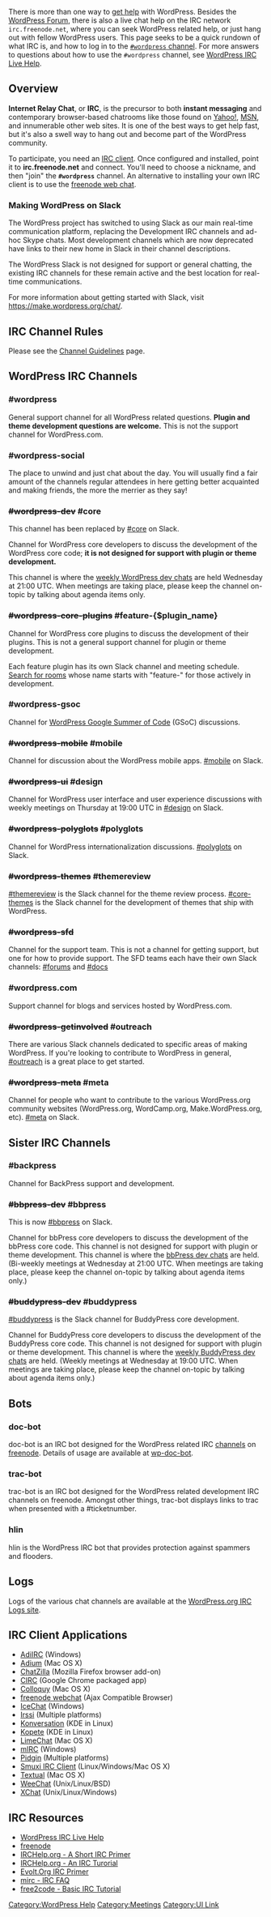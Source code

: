 {{Languages|
{{en|IRC}}
{{ja|IRC}}
}}
There is more than one way to [[Getting_More_Help|get help]] with WordPress.  Besides the [http://www.wordpress.org/support WordPress Forum], there is also a live chat help on the IRC network <tt>irc.freenode.net</tt>, where you can seek WordPress related help, or just hang out with fellow WordPress users. This page seeks to be a quick rundown of what IRC is, and how to log in to the [irc://irc.freenode.net/wordpress <tt>#wordpress</tt> channel]. For more answers to questions about how to use the <tt>#wordpress</tt> channel, see [[WordPress IRC Live Help]].

==Overview==
'''Internet Relay Chat''', or '''IRC''', is the precursor to both '''instant messaging''' and contemporary browser-based chatrooms like those found on [http://chat.yahoo.com/ Yahoo!], [http://chat.msn.com/ MSN], and innumerable other web sites. It is one of the best ways to get help fast, but it's also a swell way to hang out and become part of the WordPress community.

To participate, you need an [[#IRC_Client_Applications|IRC client]]. Once configured and installed, point it to '''irc.freenode.net''' and connect. You'll need to choose a nickname, and then "join" the '''<tt>#wordpress</tt>''' channel. An alternative to installing your own IRC client is to use the [http://webchat.freenode.net/ freenode web chat].

=== Making WordPress on Slack ===
The WordPress project has switched to using Slack as our main real-time communication platform, replacing the Development IRC channels and ad-hoc Skype chats. Most development channels which are now deprecated have links to their new home in Slack in their channel descriptions.

The WordPress Slack is not designed for support or general chatting, the existing IRC channels for these remain active and the best location for real-time communications.

For more information about getting started with Slack, visit https://make.wordpress.org/chat/.

== IRC Channel Rules ==

Please see the [[IRC/Channel_Guidelines|Channel Guidelines]] page.

== WordPress IRC Channels ==

=== #wordpress ===

General support channel for all WordPress related questions.  '''Plugin and theme development questions are welcome.'''  This is not the support channel for WordPress.com.

=== #wordpress-social ===

The place to unwind and just chat about the day. You will usually find a fair amount of the channels regular attendees in here getting better acquainted and making friends, the more the merrier as they say!

=== <del>#wordpress-dev</del> #core ===
This channel has been replaced by [https://wordpress.slack.com/messages/core/ #core] on Slack.

Channel for WordPress core developers to discuss the development of the WordPress core code; '''it is not designed for support with plugin or theme development.''' 

This channel is where the [https://make.wordpress.org/core/weekly-developer-chats/ weekly WordPress dev chats] are held Wednesday at 21:00 UTC. When meetings are taking place, please keep the channel on-topic by talking about agenda items only.

=== <del>#wordpress-core-plugins</del> #feature-{$plugin_name} ===

Channel for WordPress core plugins to discuss the development of their plugins.  This is not a general support channel for plugin or theme development.

Each feature plugin has its own Slack channel and meeting schedule. [https://wordpress.slack.com/messages/ Search for rooms] whose name starts with "feature-" for those actively in development.

=== #wordpress-gsoc ===

Channel for [[:Category:GSOC|WordPress Google Summer of Code]] (GSoC) discussions.

=== <del>#wordpress-mobile</del> #mobile ===

Channel for discussion about the WordPress mobile apps. [https://wordpress.slack.com/messages/mobile/ #mobile] on Slack.

=== <del>#wordpress-ui</del> #design ===

Channel for WordPress user interface and user experience discussions with weekly meetings on Thursday at 19:00 UTC in [https://wordpress.slack.com/messages/design/ #design] on Slack.

=== <del>#wordpress-polyglots</del> #polyglots ===

Channel for WordPress internationalization discussions. [https://wordpress.slack.com/messages/polyglots/ #polyglots] on Slack.

=== <del>#wordpress-themes</del> #themereview ===

[https://wordpress.slack.com/messages/themereview/ #themereview] is the Slack channel for the theme review process.
[https://wordpress.slack.com/messages/core-themes/ #core-themes] is the Slack channel for the development of themes that ship with WordPress.

=== <del>#wordpress-sfd</del> ===

Channel for the support team. This is not a channel for getting support, but one for how to provide support. The SFD teams each have their own Slack channels: [https://wordpress.slack.com/messages/forums/ #forums] and [https://wordpress.slack.com/messages/docs/ #docs]

=== #wordpress.com ===

Support channel for blogs and services hosted by WordPress.com.

=== <del>#wordpress-getinvolved</del> #outreach ===

There are various Slack channels dedicated to specific areas of making WordPress. If you're looking to contribute to WordPress in general, [https://wordpress.slack.com/messages/outreach/ #outreach] is a great place to get started.

=== <del>#wordpress-meta</del> #meta ===

Channel for people who want to contribute to the various WordPress.org community websites (WordPress.org, WordCamp.org, Make.WordPress.org, etc). [https://wordpress.slack.com/messages/meta/ #meta] on Slack.

== Sister IRC Channels ==

=== #backpress ===
Channel for BackPress support and development.

=== <del>#bbpress-dev</del> #bbpress ===
This is now [https://wordpress.slack.com/messages/bbpress/ #bbpress] on Slack.

Channel for bbPress core developers to discuss the development of the bbPress core code. This channel is not designed for support with plugin or theme development.  This channel is where the [https://bbpdevel.wordpress.com/ bbPress dev chats] are held.  (Bi-weekly meetings at Wednesday at 21:00 UTC.  When meetings are taking place, please keep the channel on-topic by talking about agenda items only.)

=== <del>#buddypress-dev</del> #buddypress ===

[https://wordpress.slack.com/messages/buddypress/ #buddypress] is the Slack channel for BuddyPress core development.

Channel for BuddyPress core developers to discuss the development of the BuddyPress core code. This channel is not designed for support with plugin or theme development.  This channel is where the [https://bpdevel.wordpress.com/ weekly BuddyPress dev chats] are held.  (Weekly meetings at Wednesday at 19:00 UTC.  When meetings are taking place, please keep the channel on-topic by talking about agenda items only.)

== Bots ==

=== doc-bot ===

doc-bot is an IRC bot designed for the WordPress related IRC [[IRC#WordPress_IRC_Channels|channels]] on [http://freenode.net/ freenode].  Details of usage are available at [[IRC/wp-doc-bot|wp-doc-bot]].

=== trac-bot ===

trac-bot is an IRC bot designed for the WordPress related development IRC channels on freenode. Amongst other things, trac-bot displays links to trac when presented with a #ticketnumber.

=== hlin ===

hlin is the WordPress IRC bot that provides protection against spammers and flooders.

==Logs==
Logs of the various chat channels are available at the [https://irclogs.wordpress.org/ WordPress.org IRC Logs site]. 

==IRC Client Applications==
* [http://www.adiirc.com/ AdiIRC] (Windows)
* [https://adium.im/help/pgs/ServiceInformation-IRCSupport.html Adium] (Mac OS X) 
* [http://chatzilla.hacksrus.com/ ChatZilla] (Mozilla Firefox browser add-on)
* [https://chrome.google.com/webstore/detail/circ/bebigdkelppomhhjaaianniiifjbgocn CIRC] (Google Chrome packaged app)
* [http://colloquy.info/ Colloquy] (Mac OS X)
* [http://webchat.freenode.net/ freenode webchat] (Ajax Compatible Browser)
* [http://www.icechat.net/ IceChat] (Windows)
* [http://irssi.org/ Irssi] (Multiple platforms)
* [http://konversation.kde.org/ Konversation] (KDE in Linux)
* [http://kopete.kde.org/ Kopete] (KDE in Linux)
* [http://limechat.net/mac/ LimeChat] (Mac OS X)
* [http://www.mirc.com/ mIRC] (Windows)
* [http://pidgin.im/ Pidgin] (Multiple platforms)
* [https://www.smuxi.org/ Smuxi IRC Client] (Linux/Windows/Mac OS X)
* [https://www.codeux.com/textual/ Textual] (Mac OS X)
* [http://weechat.org/ WeeChat] (Unix/Linux/BSD)
* [http://www.xchat.org/ XChat] (Unix/Linux/Windows)

==IRC Resources==

* [[WordPress IRC Live Help]]
* [http://freenode.net freenode]
* [http://www.irchelp.org/irchelp/ircprimer.html IRCHelp.org - A Short IRC Primer]
* [http://www.irchelp.org/irchelp/irctutorial.html IRCHelp.org - An IRC Turorial]
* [http://evolt.org/evolt_irc_primer/ Evolt.Org IRC Primer]
* [http://www.mirc.com/ircintro.html mirc - IRC FAQ]
* [http://www.free2code.net/tutorials/irc/22/basic_irc.php free2code - Basic IRC Tutorial]


[[Category:WordPress Help]]
[[Category:Meetings]]
[[Category:UI Link]]